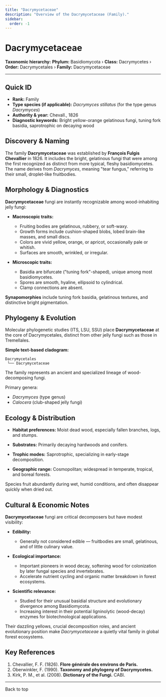 ```yaml
---
title: "Dacrymycetaceae"
description: "Overview of the Dacrymycetaceae (Family)."
sidebar:
  order: -1
---
```



# Dacrymycetaceae <Badge variant="note" text="Family" />

**Taxonomic hierarchy:** **Phylum:** Basidiomycota › **Class:** Dacrymycetes › **Order:** Dacrymycetales › **Family:** Dacrymycetaceae

---

## Quick ID
* **Rank:** Family  
* **Type species (if applicable):** _Dacrymyces stillatus_ (for the type genus _Dacrymyces_)  
* **Authority & year:** Chevall., 1826  
* **Diagnostic keywords:** Bright yellow-orange gelatinous fungi, tuning fork basidia, saprotrophic on decaying wood  

## Discovery & Naming
The family **Dacrymycetaceae** was established by **François Fulgis Chevallier** in 1826. It includes the bright, gelatinous fungi that were among the first recognized as distinct from more typical, fleshy basidiomycetes. The name derives from _Dacrymyces_, meaning "tear fungus," referring to their small, droplet-like fruitbodies.

## Morphology & Diagnostics
**Dacrymycetaceae** fungi are instantly recognizable among wood-inhabiting jelly fungi:

- **Macroscopic traits:**
  - Fruiting bodies are gelatinous, rubbery, or soft-waxy.
  - Growth forms include cushion-shaped blobs, lobed brain-like masses, and small discs.
  - Colors are vivid yellow, orange, or apricot, occasionally pale or whitish.
  - Surfaces are smooth, wrinkled, or irregular.

- **Microscopic traits:**
  - Basidia are bifurcate ("tuning fork"-shaped), unique among most basidiomycetes.
  - Spores are smooth, hyaline, ellipsoid to cylindrical.
  - Clamp connections are absent.

**Synapomorphies** include tuning fork basidia, gelatinous textures, and distinctive bright pigmentation.

## Phylogeny & Evolution
Molecular phylogenetic studies (ITS, LSU, SSU) place **Dacrymycetaceae** at the core of Dacrymycetales, distinct from other jelly fungi such as those in Tremellales.

**Simple text-based cladogram:**
```
Dacrymycetales
 └── Dacrymycetaceae
```
The family represents an ancient and specialized lineage of wood-decomposing fungi.

Primary genera:

- _Dacrymyces_ (type genus)
- _Calocera_ (club-shaped jelly fungi)

## Ecology & Distribution
- **Habitat preferences:** Moist dead wood, especially fallen branches, logs, and stumps.
- **Substrates:** Primarily decaying hardwoods and conifers.
- **Trophic modes:** Saprotrophic, specializing in early-stage decomposition.

- **Geographic range:** Cosmopolitan; widespread in temperate, tropical, and boreal forests.

Species fruit abundantly during wet, humid conditions, and often disappear quickly when dried out.

## Cultural & Economic Notes
**Dacrymycetaceae** fungi are critical decomposers but have modest visibility:

- **Edibility:**
  - Generally not considered edible — fruitbodies are small, gelatinous, and of little culinary value.

- **Ecological importance:**
  - Important pioneers in wood decay, softening wood for colonization by later fungal species and invertebrates.
  - Accelerate nutrient cycling and organic matter breakdown in forest ecosystems.

- **Scientific relevance:**
  - Studied for their unusual basidial structure and evolutionary divergence among Basidiomycota.
  - Increasing interest in their potential ligninolytic (wood-decay) enzymes for biotechnological applications.

Their dazzling yellows, crucial decomposition roles, and ancient evolutionary position make _Dacrymycetaceae_ a quietly vital family in global forest ecosystems.

## Key References
1. Chevallier, F. F. (1826). **Flore générale des environs de Paris.**  
2. Oberwinkler, F. (1990). **Taxonomy and phylogeny of Dacrymycetes.**  
3. Kirk, P. M., et al. (2008). **Dictionary of the Fungi.** CABI.

---

<LinkButton href="#top" variant="minimal" icon="arrow-up">
  Back to top
</LinkButton>
